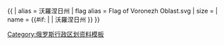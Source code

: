 {{ {{{1<noinclude>|country showdata</noinclude>}}}
| alias = 沃羅涅日州
| flag alias = Flag of Voronezh Oblast.svg
| size = {{{size|}}}
| name = {{#if: {{{name|}}} | {{{name|}}} | 沃羅涅日州 }}
}}<noinclude>
[[Category:俄罗斯行政区划资料模板]]
</noinclude>